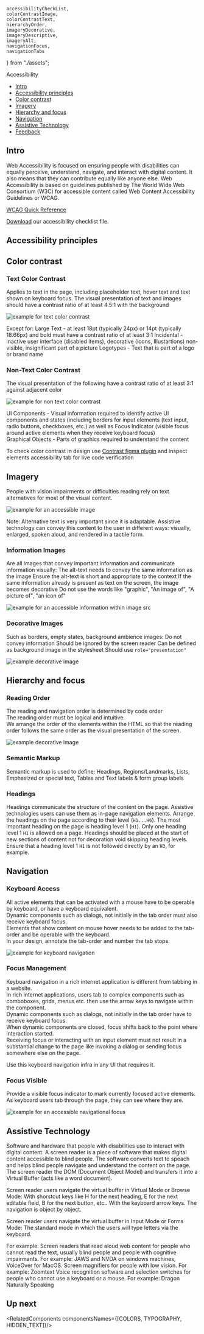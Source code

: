     accessibilityCheckList,
    colorContrastImage,
    colorContrastText,
    hierarchyOrder,
    imageryDecorative,
    imageryDescriptive,
    imageryAlt,
    navigationFocus,
    navigationTabs
} from "./assets";

<Meta
    title="Foundations/Accessibility"
/>

<ComponentName withFoundationBackground>
    Accessibility
</ComponentName>

- [Intro](#intro)
- [Accessibility principles](#accessibility-principles)
- [Color contrast](color-contrast)
- [Imagery](#Imagery)
- [Hierarchy and focus](#hierarchy-and-focus)
- [Navigation](#navigation)
- [Assistive Technology](#assistive-technology)
- [Feedback](#feedback)

## Intro
Web Accessibility is focused on ensuring people with disabilities can equally perceive, understand, navigate, and interact with digital content. It also means that they can contribute equally like anyone else.
Web Accessibility is based on guidelines published by The World Wide Web Consortium (W3C) for accessible content called Web Content Accessibility Guidelines or WCAG.

[WCAG Quick Reference](https://www.w3.org/WAI/WCAG21/quickref/?currentsidebar=%23col_customize#principle1)

<Tip title="Get our Accessibility checklist"><a href={accessibilityCheckList} target="_blank">Download</a> our
    accessibility checklist file.</Tip>

## Accessibility principles
<PrinciplesAccesability/>

## Color contrast
### Text Color Contrast
Applies to text in the page, including placeholder text, hover text and text shown on keyboard focus.
The visual presentation of text and images should have a contrast ratio of at least 4.5:1 with the background

<Frame noBorder noGutter>
    <img src={colorContrastText} alt="example for text color contrast"/>
</Frame>

Except for:
<UnstyledList>
    <UnstyledListItem>Large Text - at least 18pt (typically 24px) or 14pt (typically 18.66px) and bold must have a contrast ratio of at least 3:1</UnstyledListItem>
    <UnstyledListItem>Incidental - inactive user interface (disabled items), decorative (icons, Illustartions) non-visible, insignificant part of a picture</UnstyledListItem>
    <UnstyledListItem>Logotypes - Text that is part of a logo or brand name</UnstyledListItem>
</UnstyledList>

### Non-Text Color Contrast
The visual presentation of the following have a contrast ratio of at least 3:1 against adjacent color

<Frame noBorder noGutter>
    <img src={colorContrastImage} alt="example for non text color contrast"/>
</Frame>

UI Components - Visual information required to identify active UI components and states (including borders for input elements (text input, radio buttons, checkboxes, etc.) as well as Focus Indicator (visible focus around active elements when they receive keyboard focus)<br/>
Graphical Objects - Parts of graphics required to understand the content

<Tip title="Use color contrast tools for code and design">To check color contrast in design use <a
    href="https://www.figma.com/community/plugin/748533339900865323/Contrast" target="_blank">Contrast figma
    plugin</a> and inspect elements accessibility tab for live code verification</Tip>

## Imagery
People with vision impairments or difficulties reading rely on text alternatives for most of the visual content.

<Frame noBorder noGutter>
    <img src={imageryAlt} alt="example for an accessible image"/>
</Frame>

Note: Alternative text is very important since it is adaptable. Assistive technology can convey this content to the user in different ways: visually, enlarged, spoken aloud,  and rendered in a tactile form.

### Information Images

Are all images that convey important information and communicate information visually:
<UnstyledList>
    <UnstyledListItem>The alt-text needs to convey the same information as the image</UnstyledListItem>
    <UnstyledListItem>Ensure the alt-text is short and appropriate to the context</UnstyledListItem>
    <UnstyledListItem>If the same information already is present as text on the screen, the image becomes
        decorative</UnstyledListItem>
    <UnstyledListItem>Do not use the words like "graphic", "An image of", "A picture of", "an icon
        of"</UnstyledListItem>
</UnstyledList>

<Frame className="monday-storybook-frame--no-border monday-storybook-frame--no-gutter">
    <img src={imageryDescriptive} alt="example for an accessible information within image src"/>
</Frame>

### Decorative Images
Such as borders, empty states, background ambience images:
<UnstyledList>
    <UnstyledListItem>Do not convey information</UnstyledListItem>
    <UnstyledListItem>Should be ignored by the screen reader</UnstyledListItem>
    <UnstyledListItem>Can be defined as background image in the stylesheet</UnstyledListItem>
    <UnstyledListItem>Should use ``role="presentation"``</UnstyledListItem>
</UnstyledList>

<Frame noBorder noGutter>
    <img src={imageryDecorative} alt="example decorative image" role="presentation"/>
</Frame>

## Hierarchy and focus
### Reading Order
The reading and navigation order is determined by code order<br/>
The reading order must be logical and intuitive.<br/>
We arrange the order of the elements within the HTML so that the reading order follows the same order as the visual presentation of the screen.

<Frame noBorder noGutter>
    <img src={hierarchyOrder} alt="example decorative image" role="presentation"/>
</Frame>

### Semantic Markup
Semantic markup is used to define: Headings, Regions/Landmarks, Lists, Emphasized or special text, Tables and
Text labels & form group labels

### Headings
Headings communicate the structure of the content on the page. Assistive technologies users can use them as in-page navigation elements.
<UnstyledList>
    <UnstyledListItem>Arrange the headings on the page according to their level (``H1...H6``).</UnstyledListItem>
    <UnstyledListItem>The most important heading on the page is heading level 1 (``H1``).</UnstyledListItem>
    <UnstyledListItem>Only one heading level 1 ``H1`` is allowed on a page.</UnstyledListItem>
    <UnstyledListItem>Headings should be placed at the start of new sections of content not for
        decoration</UnstyledListItem>
    <UnstyledListItem>void skipping heading levels. Ensure that a heading level 1 ``H1`` is not followed directly by an
        ``H3``, for example.</UnstyledListItem>
</UnstyledList>

## Navigation
### Keyboard Access
All active elements that can be activated with a mouse have to be operable by keyboard, or have a keyboard equivalent.<br/>
Dynamic components such as dialogs, not initially in the tab order must also receive keyboard focus.<br/>
Elements that show content on mouse hover needs to be added to the tab-order and be operable with the keyboard.<br/>
In your design, annotate the tab-order and number the tab stops.

<Frame noBorder noGutter>
    <img src={navigationTabs} alt="example for keyboard navigation" role="presentation"/>
</Frame>

### Focus Management
Keyboard navigation in a rich internet application is different from tabbing in a website.<br/>
In rich internet applications, users tab to complex components such as comboboxes, grids, menus etc. then use the arrow keys to navigate within the component.<br/>
Dynamic components such as dialogs, not initially in the tab order have to receive keyboard focus.<br/>
When dynamic components are closed, focus shifts back to the point where interaction started.<br/>
Receiving focus or interacting with an input element must not result in a substantial change to the page like invoking a dialog or sending focus somewhere else on the page.

<Tip title="We got you covered with tab navigation">Use this keyboard navigation infra in any UI that requires it.</Tip>

### Focus Visible
Provide a visible focus indicator to mark currently focused active elements.<br/>
As keyboard users tab through the page, they can see where they are.

<Frame noBorder noGutter>
    <img src={navigationFocus} alt="example for an accessible navigational focus" role="presentation"/>
</Frame>

## Assistive Technology
Software and hardware that people with disabilities use to interact with digital content.
A screen reader is a piece of software that makes digital content accessible to blind people. The software converts text to speach and helps blind people navigate and understand the content on the page.
The screen reader the DOM (Document Object Model)  and transfers it into a Virtual Buffer (acts like a word document).

Screen reader users navigate the virtual buffer in Virtual Mode or Browse Mode:
<UnstyledList>
    <UnstyledListItem>With shorstcut keys like H for the next heading, E for the next editable field, B for the next
        button, etc..</UnstyledListItem>
    <UnstyledListItem>With the keyboard arrow keys. The navigation is object by object.</UnstyledListItem>
</UnstyledList>

Screen reader users navigate the virtual buffer in Input Mode or Forms Mode:
<UnstyledList>
    <UnstyledListItem>The standard mode in which the users will type letters via the keyboard.</UnstyledListItem>
</UnstyledList>


For example:
<UnstyledList>
    <UnstyledListItem>Screen readers that read aloud web content for people who cannot read the text, usually blind
        people and people with cognitive impairmants. For example: JAWS and NVDA on windows machines, VoiceOver for
        MacOS.</UnstyledListItem>
    <UnstyledListItem>Screen magnifiers for people with low vision. For example: Zoomtext</UnstyledListItem>
    <UnstyledListItem>Voice recognition software and selection switches for people who cannot use a keyboard or a mouse.
        For example: Dragon Naturally Speaking</UnstyledListItem>
</UnstyledList>

## Up next
<RelatedComponents componentsNames={[COLORS, TYPOGRAPHY, HIDDEN_TEXT]}/>